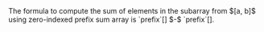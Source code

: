 <FITBBlock hint="What are the two zero-indexed indices from the `prefix` array?" explanation="For the range between $[a, b]$, the indices are $b$ and subtracting that from one previous of $a$, $a - 1$.">
    The formula to compute the sum of elements in the subarray from $[a, b]$ using zero-indexed prefix sum array is `prefix`[<FITBBlank correctAnswer="b"/>] $-$ `prefix`[<FITBBlank correctAnswer="a-1"/>].
</FITBBlock>